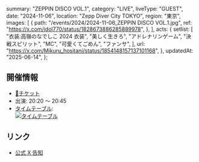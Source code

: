   summary: "ZEPPIN DISCO VOL.1",
  category: "LIVE",
  liveType: "GUEST",
  date: "2024-11-06",
  location: "Zepp Diver City TOKYO",
  region: "東京",
  images: [
    {
      path: "/events/2024/2024-11-06_ZEPPIN DISCO VOL.1.jpg",
      ref: "https://x.com/idol770/status/1828673886285889978",
    },
  ],
  acts: {
    setlist: [
      "衣装:高嶺のなでしこ 2024 衣装",
      "美しく生きろ",
      "アドレナリンゲーム",
      "決戦スピリット",
      "MC",
      "可愛くてごめん",
      "ファンサ",
    ],
    url: "https://x.com/Mikuru_hositani/status/1854148157137101168",
  },
  updatedAt: "2025-06-14",
};

## 開催情報

- [🎫チケット](https://tiget.net/events/351607)
- 出演: 20:20 〜 20:45
- [タイムテーブル](https://x.com/ZEPPIN_DISCO/status/1851247623019405680):<br />
  [![タイムテーブル](/events/2024/2024-11-06_ZEPPIN%20DISCO%20VOL.1_タイムテーブル.jpg)](/events/2024/2024-11-06_ZEPPIN%20DISCO%20VOL.1_タイムテーブル.jpg)

## リンク

- [公式 X 告知](https://x.com/takanenofficial/status/1843244921681289562)

